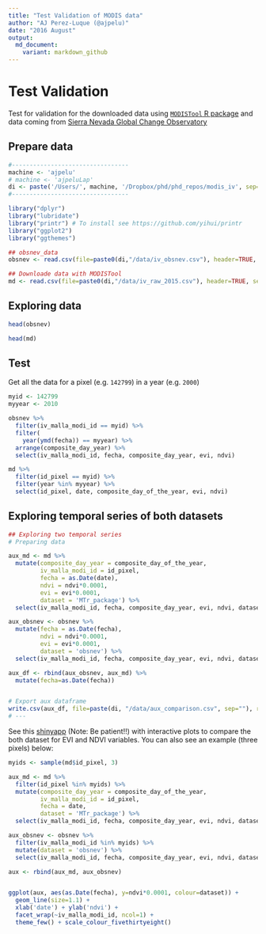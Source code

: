 ```yaml
---
title: "Test Validation of MODIS data"
author: "AJ Perez-Luque (@ajpelu)"
date: "2016 August"
output:  
  md_document:
    variant: markdown_github
---
```


# Test Validation 
Test for validation for the downloaded data using [`MODISTool` R package](https://cran.r-project.org/web/packages/MODISTools/index.html) and data coming from [Sierra Nevada Global Change Observatory](https://obsnev.es) 

## Prepare data 
```r
#---------------------------------
machine <- 'ajpelu'
# machine <- 'ajpeluLap'
di <- paste('/Users/', machine, '/Dropbox/phd/phd_repos/modis_iv', sep='')
#---------------------------------
```

```r
library("dplyr")
library("lubridate")
library("printr") # To install see https://github.com/yihui/printr
library("ggplot2")
library("ggthemes")
```

```r
## obsnev_data 
obsnev <- read.csv(file=paste0(di,"/data/iv_obsnev.csv"), header=TRUE, sep=",")

## Downloade data with MODISTool 
md <- read.csv(file=paste0(di,"/data/iv_raw_2015.csv"), header=TRUE, sep=",")
```

## Exploring data 
```r
head(obsnev)
```

```r
head(md)
```

## Test 
Get all the data for a pixel (e.g. `142799`) in a year (e.g. `2000`)

```r
myid <- 142799 
myyear <- 2010 
```

```r
obsnev %>% 
  filter(iv_malla_modi_id == myid) %>%
  filter(
    year(ymd(fecha)) == myyear) %>% 
  arrange(composite_day_year) %>% 
  select(iv_malla_modi_id, fecha, composite_day_year, evi, ndvi)

md %>%
  filter(id_pixel == myid) %>%
  filter(year %in% myyear) %>% 
  select(id_pixel, date, composite_day_of_the_year, evi, ndvi)
```


## Exploring temporal series of both datasets

```r
## Exploring two temporal series 
# Preparing data 

aux_md <- md %>%
  mutate(composite_day_year = composite_day_of_the_year,
         iv_malla_modi_id = id_pixel, 
         fecha = as.Date(date), 
         ndvi = ndvi*0.0001,
         evi = evi*0.0001, 
         dataset = 'MTr_package') %>% 
  select(iv_malla_modi_id, fecha, composite_day_year, evi, ndvi, dataset)

aux_obsnev <- obsnev %>% 
  mutate(fecha = as.Date(fecha), 
         ndvi = ndvi*0.0001,
         evi = evi*0.0001,
         dataset = 'obsnev') %>% 
  select(iv_malla_modi_id, fecha, composite_day_year, evi, ndvi, dataset)

aux_df <- rbind(aux_obsnev, aux_md) %>%
  mutate(fecha=as.Date(fecha))


# Export aux dataframe
write.csv(aux_df, file=paste(di, "/data/aux_comparison.csv", sep=""), row.names = FALSE)
# ---
```

See this [shinyapp](https://ajpelu.shinyapps.io/plot_validation/) (Note: Be patient!!) with interactive plots to compare the both dataset for EVI and NDVI variables. You can also see an example (three pixels) below: 

```r
myids <- sample(md$id_pixel, 3)

aux_md <- md %>%
  filter(id_pixel %in% myids) %>%
  mutate(composite_day_year = composite_day_of_the_year,
         iv_malla_modi_id = id_pixel,
         fecha = date,
         dataset = 'MTr_package') %>% 
  select(iv_malla_modi_id, fecha, composite_day_year, evi, ndvi, dataset)

aux_obsnev <- obsnev %>% 
  filter(iv_malla_modi_id %in% myids) %>%
  mutate(dataset = 'obsnev') %>% 
  select(iv_malla_modi_id, fecha, composite_day_year, evi, ndvi, dataset)

aux <- rbind(aux_md, aux_obsnev)


ggplot(aux, aes(as.Date(fecha), y=ndvi*0.0001, colour=dataset)) +
  geom_line(size=1.1) + 
  xlab('date') + ylab('ndvi') + 
  facet_wrap(~iv_malla_modi_id, ncol=1) +
  theme_few() + scale_colour_fivethirtyeight() 
```



